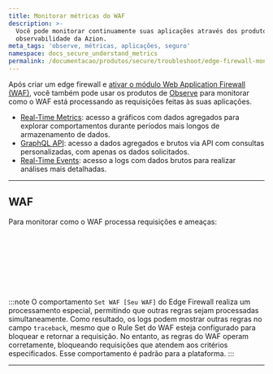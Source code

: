 ```yaml
---
title: Monitorar métricas do WAF
description: >-
  Você pode monitorar continuamente suas aplicações através dos produtos de
  observabilidade da Azion.
meta_tags: 'observe, métricas, aplicações, seguro'
namespace: docs_secure_understand_metrics
permalink: /documentacao/produtos/secure/troubleshoot/edge-firewall-monitorar-metricas/
---
```



Após criar um edge firewall e [ativar o módulo Web Application Firewall (WAF)](/pt-br/documentacao/produtos/guias/secure/edge-firewall-definir-main-settings/#modulos), você também pode usar os produtos de [Observe](/pt-br/documentacao/produtos/observe/) para monitorar como o WAF está processando as requisições feitas às suas aplicações.

- [Real-Time Metrics](/pt-br/documentacao/produtos/observe/real-time-metrics/): acesso a gráficos com dados agregados para explorar comportamentos durante períodos mais longos de armazenamento de dados.
- [GraphQL API](/pt-br/documentacao/devtools/graphql-api/visao-geral/): acesso a dados agregados e brutos via API com consultas personalizadas, com apenas os dados solicitados.
- [Real-Time Events](/pt-br/documentacao/produtos/observe/real-time-events/): acesso a logs com dados brutos para realizar análises mais detalhadas.

---

## WAF

Para monitorar como o WAF processa requisições e ameaças:

<LinkButton link="/pt-br/documentacao/produtos/observe/real-time-metrics/#waf" label="saiba mais sobre as métricas agregadas" severity="secondary" /> <br></br>

<LinkButton link="/pt-br/documentacao/devtools/graphql-api/recursos/#conjuntos-de-dados" label="saiba mais sobre os conjuntos de dados" severity="secondary" /> <br></br>

<LinkButton link="/pt-br/documentacao/produtos/observe/real-time-events/#waf-events" label="saiba mais sobre os dados brutos" severity="secondary" /><br />

:::note
O comportamento `Set WAF [Seu WAF]` do Edge Firewall realiza um processamento especial, permitindo que outras regras sejam processadas simultaneamente. Como resultado, os logs podem mostrar outras regras no campo `traceback`, mesmo que o Rule Set do WAF esteja configurado para bloquear e retornar a requisição. No entanto, as regras do WAF operam corretamente, bloqueando requisições que atendem aos critérios especificados. Esse comportamento é padrão para a plataforma.
:::

---

